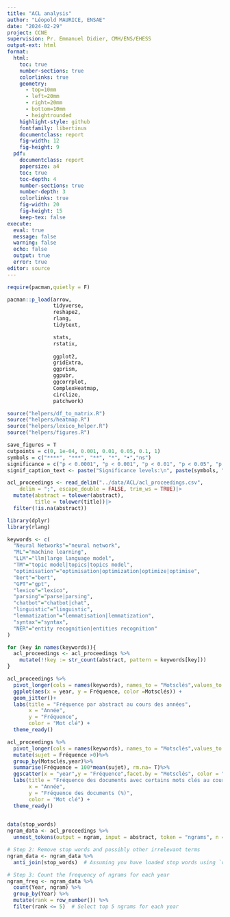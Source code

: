 ```yaml
---
title: "ACL analysis"
author: "Léopold MAURICE, ENSAE"
date: "2024-02-29"
project: CCNE
supervision: Pr. Emmanuel Didier, CMH/ENS/EHESS
output-ext: html
format:
  html:
    toc: true
    number-sections: true
    colorlinks: true
    geometry:
      - top=10mm
      - left=20mm
      - right=20mm
      - bottom=10mm  
      - heightrounded
    highlight-style: github
    fontfamily: libertinus
    documentclass: report
    fig-width: 12
    fig-height: 9
  pdf:
    documentclass: report
    papersize: a4
    toc: true
    toc-depth: 4
    number-sections: true
    number-depth: 3
    colorlinks: true
    fig-width: 20
    fig-height: 15
    keep-tex: false
execute:
  eval: true
  message: false
  warning: false
  echo: false
  output: true
  error: true
editor: source
---
```


```r
require(pacman,quietly = F)

pacman::p_load(arrow,
               tidyverse,
               reshape2,
               rlang,
               tidytext,

               stats,
               rstatix,
               
               ggplot2,
               gridExtra,
               ggprism,
               ggpubr,
               ggcorrplot,
               ComplexHeatmap,
               circlize,
               patchwork)

source("helpers/df_to_matrix.R")
source("helpers/heatmap.R")
source("helpers/lexico_helper.R")
source("helpers/figures.R")

save_figures = T
cutpoints = c(0, 1e-04, 0.001, 0.01, 0.05, 0.1, 1)
symbols = c("****", "***", "**", "*", "•","ns")
significance = c("p < 0.0001", "p < 0.001", "p < 0.01", "p < 0.05", "p < 0.1", "p>0.1")
signif_caption_text <- paste("Significance levels:\n", paste(symbols, ":", significance, collapse = ", "))

```

```r
acl_proceedings <- read_delim("../data/ACL/acl_proceedings.csv", 
    delim = ";", escape_double = FALSE, trim_ws = TRUE)|>
  mutate(abstract = tolower(abstract),
         title = tolower(title))|>
  filter(!is.na(abstract))

library(dplyr)
library(rlang)

keywords <- c(
  "Neural Networks"="neural network",
  "ML"="machine learning",
  "LLM"="llm|large language model",
  "TM"="topic model|topics|topics model",
  "optimisation"="optimisation|optimization|optimize|optimise",
  "bert"="bert",
  "GPT"="gpt",
  "lexico"="lexico",
  "parsing"="parse|parsing",
  "chatbot"="chatbot|chat",
  "linguistic"="linguistic",
  "lemmatization"="lemmatisation|lemmatization",
  "syntax"="syntax",
  "NER"="entity recognition|entities recognition"
)

for (key in names(keywords)){
  acl_proceedings <- acl_proceedings %>%
    mutate(!!key := str_count(abstract, pattern = keywords[key]))
}

```
```r
acl_proceedings %>%
  pivot_longer(cols = names(keywords), names_to = "Motsclés",values_to = "Fréquence")%>%
  ggplot(aes(x = year, y = Fréquence, color =Motsclés)) +
  geom_jitter()+
  labs(title = "Fréquence par abstract au cours des années",
       x = "Année",
       y = "Fréquence",
       color = "Mot clé") +
  theme_ready()
```
```r
acl_proceedings %>%
  pivot_longer(cols = names(keywords), names_to = "Motsclés",values_to = "Fréquence")%>%
  mutate(sujet = Fréquence >0)%>%
  group_by(Motsclés,year)%>%
  summarise(Fréquence = 100*mean(sujet), rm.na= T)%>% 
  ggscatter(x = "year",y = "Fréquence",facet.by = "Motsclés", color = "Motsclés") +
  labs(title = "Fréquence des documents avec certains mots clés au cours des années",
       x = "Année",
       y = "Fréquence des documents (%)",
       color = "Mot clé") +
  theme_ready()
    
```

```r
data(stop_words)
ngram_data <- acl_proceedings %>%
  unnest_tokens(output = ngram, input = abstract, token = "ngrams", n = 2)  # Change 'n' as needed for different ngram sizes

# Step 2: Remove stop words and possibly other irrelevant terms
ngram_data <- ngram_data %>%
  anti_join(stop_words)  # Assuming you have loaded stop words using `data(stop_words)`

# Step 3: Count the frequency of ngrams for each year
ngram_freq <- ngram_data %>%
  count(Year, ngram) %>%
  group_by(Year) %>%
  mutate(rank = row_number()) %>%
  filter(rank <= 5)  # Select top 5 ngrams for each year
```


